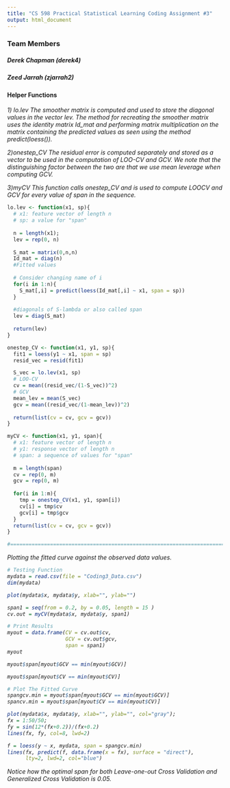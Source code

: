 ```yaml
---
title: "CS 598 Practical Statistical Learning Coding Assignment #3"
output: html_document
---
```

### Team Members
#####  Derek Chapman (derek4)
#####  Zeed Jarrah (zjarrah2)  

####  Helper Functions
<em>
1) lo.lev
The smoother matrix is computed and used to store the diagonal values in the vector lev.
The method for recreating the smoother matrix uses the identity matrix Id_mat and
performing matrix multiplication on the matrix containing the predicted values as seen using the method predict(loess()).

2)onestep_CV
The residual error is computed separately and stored as a vector to be used in the computation 
of LOO-CV and GCV. We note that the distinguishing factor between the two are that we use mean
leverage when computing GCV.

3)myCV
This function calls onestep_CV and is used to compute LOOCV and GCV for every value of span in the sequence.
</em>

```r
lo.lev <- function(x1, sp){
  # x1: feature vector of length n
  # sp: a value for "span"
  
  n = length(x1);
  lev = rep(0, n)
  
  S_mat = matrix(0,n,n)
  Id_mat = diag(n)
  #Fitted values
  
  # Consider changing name of i
  for(i in 1:n){
    S_mat[,i] = predict(loess(Id_mat[,i] ~ x1, span = sp))
  }
  
  #diagonals of S-lambda or also called span
  lev = diag(S_mat)
  
  return(lev)
}

onestep_CV <- function(x1, y1, sp){
  fit1 = loess(y1 ~ x1, span = sp)
  resid_vec = resid(fit1)

  S_vec = lo.lev(x1, sp)
  # LOO-CV
  cv = mean((resid_vec/(1-S_vec))^2)
  # GCV
  mean_lev = mean(S_vec)
  gcv = mean((resid_vec/(1-mean_lev))^2)
  
  return(list(cv = cv, gcv = gcv))
}

myCV <- function(x1, y1, span){
  # x1: feature vector of length n
  # y1: response vector of length n
  # span: a sequence of values for "span"
  
  m = length(span)
  cv = rep(0, m)
  gcv = rep(0, m)
  
  for(i in 1:m){
    tmp = onestep_CV(x1, y1, span[i])
    cv[i] = tmp$cv
    gcv[i] = tmp$gcv
  }
  return(list(cv = cv, gcv = gcv))
}

#===============================================================================
```
<em>
Plotting the fitted curve against the observed data values.
<em/>
```r
# Testing Function
mydata = read.csv(file = "Coding3_Data.csv")
dim(mydata)

plot(mydata$x, mydata$y, xlab="", ylab="")

span1 = seq(from = 0.2, by = 0.05, length = 15 )
cv.out = myCV(mydata$x, mydata$y, span1)

# Print Results
myout = data.frame(CV = cv.out$cv, 
                   GCV = cv.out$gcv, 
                   span = span1)
myout

myout$span[myout$GCV == min(myout$GCV)]

myout$span[myout$CV == min(myout$CV)]

# Plot The Fitted Curve
spangcv.min = myout$span[myout$GCV == min(myout$GCV)]
spancv.min = myout$span[myout$CV == min(myout$CV)]
```

```r

plot(mydata$x, mydata$y, xlab="", ylab="", col="gray");
fx = 1:50/50;
fy = sin(12*(fx+0.2))/(fx+0.2)
lines(fx, fy, col=8, lwd=2)

f = loess(y ~ x, mydata, span = spangcv.min)
lines(fx, predict(f, data.frame(x = fx), surface = "direct"), 
      lty=2, lwd=2, col="blue")
```

Notice how the optimal span for both Leave-one-out Cross Validation and Generalized Cross Validation is 0.05.